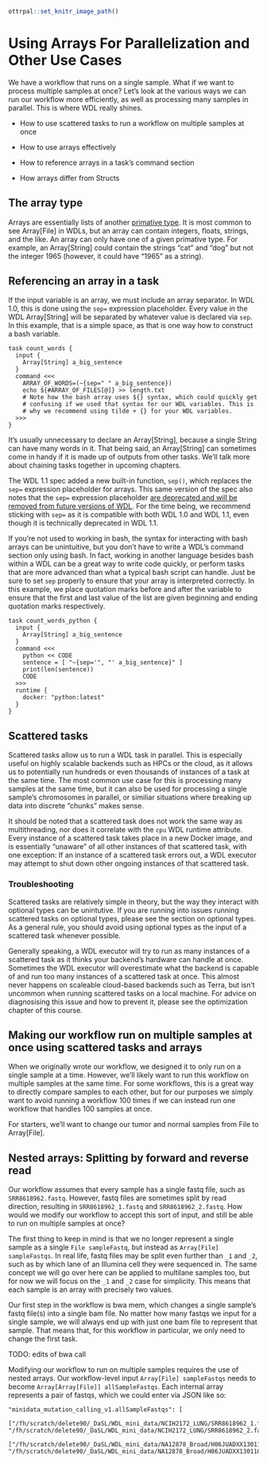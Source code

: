 ```r
ottrpal::set_knitr_image_path()
```

# Using Arrays For Parallelization and Other Use Cases

We have a workflow that runs on a single sample. What if we want to process multiple samples at once? Let's look at the various ways we can run our workflow more efficiently, as well as processing many samples in parallel. This is where WDL really shines.

- How to use scattered tasks to run a workflow on multiple samples at once

- How to use arrays effectively

- How to reference arrays in a task's command section

- How arrays differ from Structs

## The array type
Arrays are essentially lists of another [primative type](https://en.wikipedia.org/wiki/Primitive_data_type). It is most common to see Array[File] in WDLs, but an array can contain integers, floats, strings, and the like. An array can only have one of a given primative type. For example, an Array[String] could contain the strings "cat" and "dog" but not the integer 1965 (however, it could have "1965" as a string).

## Referencing an array in a task

If the input variable is an array, we must include an array separator. In WDL 1.0, this is done using the `sep=` expression placeholder. Every value in the WDL Array[String] will be separated by whatever value is declared via `sep`. In this example, that is a simple space, as that is one way how to construct a bash variable.

```
task count_words {
  input {
    Array[String] a_big_sentence
  }
  command <<<
    ARRAY_OF_WORDS=(~{sep=" " a_big_sentence})
    echo ${#ARRAY_OF_FILES[@]} >> length.txt
    # Note how the bash array uses ${} syntax, which could quickly get
    # confusing if we used that syntax for our WDL variables. This is
    # why we recommend using tilde + {} for your WDL variables.
  >>>
}
```
It's usually unnecessary to declare an Array[String], because a single String can have many words in it. That being said, an Array[String] can sometimes come in handy if it is made up of outputs from other tasks. We'll talk more about chaining tasks together in upcoming chapters.

::: {.notice data-latex="warning"}
The WDL 1.1 spec added a new built-in function, `sep()`, which replaces the `sep=` expression placeholder for arrays. This same version of the spec also notes that the `sep=` expression placeholder [are deprecated and will be removed from future versions of WDL](https://github.com/openwdl/wdl/blob/main/versions/1.1/SPEC.md#-expression-placeholder-options). For the time being, we recommend sticking with `sep=` as it is compatible with both WDL 1.0 and WDL 1.1, even though it is technically deprecated in WDL 1.1.
:::

If you're not used to working in bash, the syntax for interacting with bash arrays can be unintuitive, but you don't have to write a WDL's command section only using bash. In fact, working in another language besides bash within a WDL can be a great way to write code quickly, or perform tasks that are more advanced than what a typical bash script can handle. Just be sure to set `sep` properly to ensure that your array is interpreted correctly. In this example, we place quotation marks before and after the variable to ensure that the first and last value of the list are given beginning and ending quotation marks respectively.

```
task count_words_python {
  input {
    Array[String] a_big_sentence
  }
  command <<<
    python << CODE
    sentence = [ "~{sep='", "' a_big_sentence}" ]
    print(len(sentence))
    CODE
  >>>
  runtime {
    docker: "python:latest"
  }
}
```


## Scattered tasks
Scattered tasks allow us to run a WDL task in parallel. This is especially useful on highly scalable backends such as HPCs or the cloud, as it allows us to potentially run hundreds or even thousands of instances of a task at the same time. The most common use case for this is processing many samples at the same time, but it can also be used for processing a single sample's chromosomes in parallel, or similiar situations where breaking up data into discrete "chunks" makes sense.

It should be noted that a scattered task does not work the same way as multithreading, nor does it correlate with the `cpu` WDL runtime attribute. Every instance of a scattered task takes place in a new Docker image, and is essentially "unaware" of all other instances of that scattered task, with one exception: If an instance of a scattered task errors out, a WDL executor may attempt to shut down other ongoing instances of that scattered task.

### Troubleshooting
Scattered tasks are relatively simple in theory, but the way they interact with optional types can be unintutive. If you are running into issues running scattered tasks on optional types, please see the section on optional types. As a general rule, you should avoid using optional types as the input of a scattered task whenever possible.

Generally speaking, a WDL executor will try to run as many instances of a scattered task as it thinks your backend's hardware can handle at once. Sometimes the WDL executor will overestimate what the backend is capable of and run too many instances of a scattered task at once. This almost never happens on scaleable cloud-based backends such as Terra, but isn't uncommon when running scattered tasks on a local machine. For advice on diagnosising this issue and how to prevent it, please see the optimization chapter of this course.

## Making our workflow run on multiple samples at once using scattered tasks and arrays
When we originally wrote our workflow, we designed it to only run on a single sample at a time. However, we'll likely want to run this workflow on multiple samples at the same time. For some workflows, this is a great way to directly compare samples to each other, but for our purposes we simply want to avoid running a workflow 100 times if we can instead run one workflow that handles 100 samples at once.

For starters, we'll want to change our tumor and normal samples from File to Array[File].




## Nested arrays: Splitting by forward and reverse read
Our workflow assumes that every sample has a single fastq file, such as `SRR8618962.fastq`. However, fastq files are sometimes split by read direction, resulting in `SRR8618962_1.fastq` and `SRR8618962_2.fastq`. How would we modify our workflow to accept this sort of input, and still be able to run on multiple samples at once?

The first thing to keep in mind is that we no longer represent a single sample as a single `File sampleFastq`, but instead as `Array[File] sampleFastqs`. In real life, fastq files may be split even further than `_1` and `_2`, such as by which lane of an Illumina cell they were sequenced in. The same concept we will go over here can be applied to multilane samples too, but for now we will focus on the `_1` and `_2` case for simplicity. This means that each sample is an array with precisely two values.

Our first step in the workflow is bwa mem, which changes a single sample's fastq file(s) into a single bam file. No matter how many fastqs we input for a single sample, we will always end up with just one bam file to represent that sample. That means that, for this workflow in particular, we only need to change the first task.


TODO: edits of bwa call


Modifying our workflow to run on multiple samples requires the use of nested arrays. Our workflow-level input `Array[File] sampleFastqs` needs to become `Array[Array[File]] allSampleFastqs`. Each internal array represents a pair of fastqs, which we could enter via JSON like so:

```
"minidata_mutation_calling_v1.allSampleFastqs": [
    ["/fh/scratch/delete90/_DaSL/WDL_mini_data/NCIH2172_LUNG/SRR8618962_1.fastq", "/fh/scratch/delete90/_DaSL/WDL_mini_data/NCIH2172_LUNG/SRR8618962_2.fastq"],
    ["/fh/scratch/delete90/_DaSL/WDL_mini_data/NA12878_Broad/H06JUADXX130110.1.ATCACGAT.20k_interleaved_1.fastq", "/fh/scratch/delete90/_DaSL/WDL_mini_data/NA12878_Broad/H06JUADXX130110.1.ATCACGAT.20k_interleaved_2.fastq"]]
```
